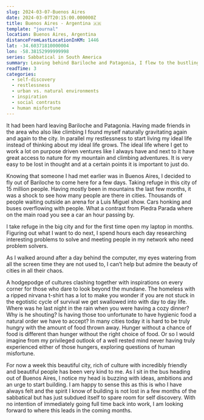 ```yaml
---
slug: 2024-03-07-Buenos Aires
date: 2024-03-07T20:15:00.000000Z
title: Buenos Aires - Argentina 🇦🇷
template: "journal"
location: Buenos Aires, Argentina
distanceFromLastLocationInKM: 1446
lat: -34.60371810000004
lon: -58.38152999999998
series: Sabbatical in South America
summary: Leaving behind Bariloche and Patagonia, I flew to the bustling city of Buenos Aires, where the vibrant chaos and diverse culture sparked my creativity and ambition, reigniting my passion for purposeful work amid a journey of self-discovery.
readTime: 3
categories:
  - self-discovery
  - restlessness
  - urban vs. natural environments
  - inspiration
  - social contrasts
  - human misfortune
---
```


It had been hard leaving Bariloche and Patagonia. Having made friends in the area who also like climbing I found myself naturally gravitating again and again to the city. In parallel my restlessness to start living my ideal life instead of thinking about my ideal life grows. The ideal life where I get to work a lot on purpose driven ventures like I always have and next to it have great access to nature for my mountain and climbing adventures. It is very easy to be lost in thought and at a certain points it is important to just do.

Knowing that someone I had met earlier was in Buenos Aires, I decided to fly out of Bariloche to come here for a few days. Taking refuge in this city of 15 million people. Having mostly been in mountains the last few months, it was a shock to see how many people are there in cities. Thousands of people waiting outside an arena for a Luis Miguel show. Cars honking and buses overflowing with people. What a contrast from Piedra Parada where on the main road you see a car an hour passing by.

I take refuge in the big city and for the first time open my laptop in months. Figuring out what I want to do next, I spend hours each day researching interesting problems to solve and meeting people in my network who need problem solvers.

As I walked around after a day behind the computer, my eyes watering from all the screen time they are not used to, I can’t help but admire the beauty of cities in all their chaos.

A hodgepodge of cultures clashing together with inspirations on every corner for those who dare to look beyond the mundane. The homeless with a ripped nirvana t-shirt has a lot to make you wonder if you are not stuck in the egotistic cycle of survival we get swallowed into with day to day life. Where was he last night in the rain when you were having a cozy dinner? Why is he shouting? Is having those too unfortunate to have hygienic food a natural order we have to accept? In many cities today it is hard to be truly hungry with the amount of food thrown away. Hunger without a chance of food is different than hunger without the right choice of food. Or so I would imagine from my privileged outlook of a well rested mind never having truly experienced either of those hungers, exploring questions of human misfortune.

For now a week this beautiful city, rich of culture with incredibly friendly and beautiful people has been very kind to me. As I sit in the bus heading out of Buenos Aires, I notice my head is buzzing with ideas, ambitions and an urge to start building. I am happy to sense this as this is who I have always felt and the spirit I know of building is not lost in a few months of the sabbatical but has just subdued itself to spare room for self discovery. With no intention of immediately going full time back into work, I am looking forward to where this leads in the coming months.
